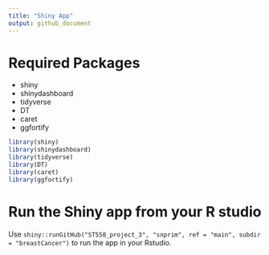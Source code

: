 ```yaml
---
title: "Shiny App"
output: github_document
---
```


# Required Packages

* shiny
* shinydashboard
* tidyverse
* DT
* caret
* ggfortify  

```r
library(shiny)
library(shinydashboard)
library(tidyverse)
library(DT)
library(caret)
library(ggfortify)
```


# Run the Shiny app from your R studio

Use `shiny::runGitHub("ST558_project_3", "snprim", ref = "main", subdir = "breastCancer")` to run the app in your Rstudio.  

